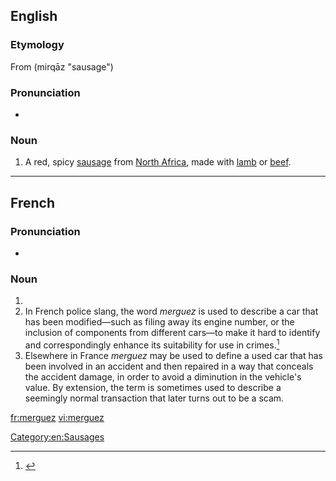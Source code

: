 ==English==
{{wikipedia}}

===Etymology===
From {{etyl|ar|en}} {{l|ar|مرقاز}} (mirqāz "sausage")

===Pronunciation===
* {{rfv-pronunciation|lang=en}} {{IPA|/merˈɡez/}}

===Noun===
{{en-noun|-}}

# A red, spicy [[sausage]] from [[North Africa]], made with [[lamb]] or [[beef]].

[[Category:en:Sausages]]

----

==French==

===Pronunciation===
* {{IPA|/mɛʁ.ɡɛz/|lang=fr}}

===Noun===
{{fr-noun|f|pl=merguez}}

# {{l|en|merguez}}
# In French police slang, the word ''merguez'' is used to describe a car that has been modified—such as filing away its engine number, or the inclusion of components from different cars—to make it hard to identify and correspondingly enhance its suitability for use in crimes.<ref>{{fr}} {{cite web
   |url=http://www.courrierdemantes.com/news/fullstory.php/aid/16537/Petit_lexique_du_jargon_des_flics.html
   |title=Petit lexique du jargon des flics
   |editor=Le Courrier de Mantes
   |accessdate= 23 January 2008
}}</ref>
# Elsewhere in France ''merguez'' may be used to define a used car that has been involved in an accident and then repaired in a way that conceals the accident damage, in order to avoid a diminution in the vehicle's value.   By extension, the term is sometimes used to describe a seemingly normal transaction that later turns out to be a scam.

<references/>
[[fr:merguez]]
[[vi:merguez]]